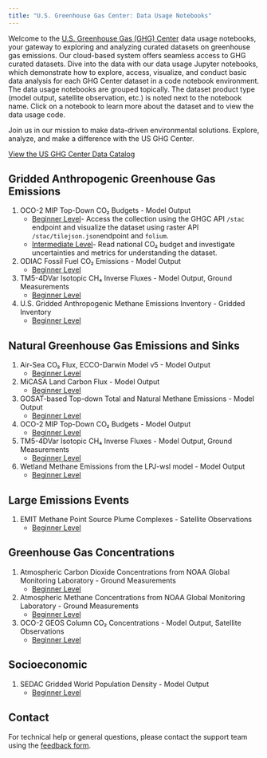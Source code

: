 ```yaml
---
title: "U.S. Greenhouse Gas Center: Data Usage Notebooks"
---
```


Welcome to the [U.S. Greenhouse Gas (GHG) Center](https://earth.gov/ghgcenter) data usage notebooks, your gateway to exploring and analyzing curated datasets on greenhouse gas emissions.
Our cloud-based system offers seamless access to GHG curated datasets. Dive into the data with our data usage Jupyter notebooks, which demonstrate how to explore, access, visualize, and conduct basic data analysis for each GHG Center dataset in a code notebook environment. The data usage notebooks are grouped topically. The dataset product type (model output, satellite observation, etc.) is noted next to the notebook name. Click on a notebook to learn more about the dataset and to view the data usage code.

Join us in our mission to make data-driven environmental solutions.
Explore, analyze, and make a difference with the US GHG Center.

[View the US GHG Center Data Catalog](https://earth.gov/ghgcenter/data-catalog)

## Gridded Anthropogenic Greenhouse Gas Emissions
1. OCO-2 MIP Top-Down CO₂ Budgets - Model Output
   - [Beginner Level](user_data_notebooks/oco2-mip-co2budget-yeargrid-v1_User_Notebook.ipynb)- Access the collection using the GHGC API `/stac` endpoint and visualize the dataset using raster API `/stac/tilejson.json `endpoint and `folium`.
   - [Intermediate Level](user_data_notebooks/oco2-mip-National-co2budget.ipynb)- Read national CO₂ budget and investigate uncertainties and metrics for understanding the dataset. 
2. ODIAC Fossil Fuel CO₂ Emissions - Model Output
   - [Beginner Level](user_data_notebooks/odiac-ffco2-monthgrid-v2022_User_Notebook.ipynb)
3. TM5-4DVar Isotopic CH₄ Inverse Fluxes - Model Output, Ground Measurements
   - [Beginner Level](user_data_notebooks/tm54dvar-ch4flux-monthgrid-v1_User_Notebook.ipynb)
4. U.S. Gridded Anthropogenic Methane Emissions Inventory - Gridded Inventory
   - [Beginner Level](user_data_notebooks/epa-ch4emission-grid-v2express_User_Notebook.ipynb)

## Natural Greenhouse Gas Emissions and Sinks
1. Air-Sea CO₂ Flux, ECCO-Darwin Model v5 - Model Output
   - [Beginner Level](user_data_notebooks/eccodarwin-co2flux-monthgrid-v5_User_Notebook.ipynb)
2. MiCASA Land Carbon Flux - Model Output
   - [Beginner Level](user_data_notebooks/micasa-carbonflux-daygrid-v1_User_Notebook.ipynb)
3. GOSAT-based Top-down Total and Natural Methane Emissions - Model Output
   - [Beginner Level](user_data_notebooks/gosat-based-ch4budget-yeargrid-v1_User_Notebook.ipynb)
4. OCO-2 MIP Top-Down CO₂ Budgets - Model Output
   - [Beginner Level](user_data_notebooks/oco2-mip-co2budget-yeargrid-v1_User_Notebook.ipynb)
5. TM5-4DVar Isotopic CH₄ Inverse Fluxes - Model Output, Ground Measurements
   - [Beginner Level](user_data_notebooks/tm54dvar-ch4flux-monthgrid-v1_User_Notebook.ipynb)
6. Wetland Methane Emissions from the LPJ-wsl model - Model Output
   - [Beginner Level](user_data_notebooks/lpjwsl-wetlandch4-grid-v1_User_Notebook.ipynb)

## Large Emissions Events
1. EMIT Methane Point Source Plume Complexes - Satellite Observations
   - [Beginner Level](user_data_notebooks/emit-ch4plume-v1_User_Notebook.ipynb)

## Greenhouse Gas Concentrations
1. Atmospheric Carbon Dioxide Concentrations from NOAA Global Monitoring Laboratory - Ground Measurements
   - [Beginner Level](user_data_notebooks/noaa-insitu_User_Notebook.ipynb)
2. Atmospheric Methane Concentrations from NOAA Global Monitoring Laboratory - Ground Measurements
   - [Beginner Level](user_data_notebooks/noaa-insitu_User_Notebook.ipynb)
3. OCO-2 GEOS Column CO₂ Concentrations - Model Output, Satellite Observations
   - [Beginner Level](user_data_notebooks/oco2geos-co2-daygrid-v10r_User_Notebook.ipynb)

## Socioeconomic
1. SEDAC Gridded World Population Density - Model Output
   - [Beginner Level](user_data_notebooks/sedac-popdensity-yeargrid5yr-v4.11_User_Notebook.ipynb)

## Contact

For technical help or general questions, please contact the support team using the [feedback form](https://docs.google.com/forms/d/e/1FAIpQLSeVWCrnca08Gt_qoWYjTo6gnj1BEGL4NCUC9VEiQnXA02gzVQ/viewform).